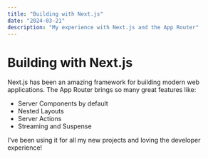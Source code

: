 ```yaml
---
title: "Building with Next.js"
date: "2024-03-21"
description: "My experience with Next.js and the App Router"
---
```


# Building with Next.js

Next.js has been an amazing framework for building modern web applications. The App Router
brings so many great features like:

- Server Components by default
- Nested Layouts
- Server Actions
- Streaming and Suspense

I've been using it for all my new projects and loving the developer experience!
